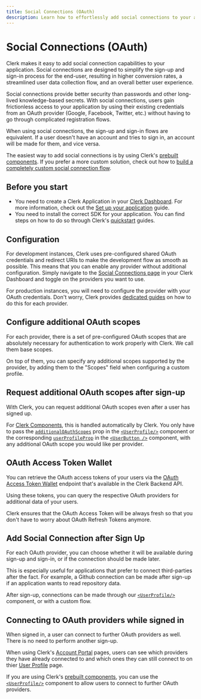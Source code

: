 ```yaml
---
title: Social Connections (OAuth)
description: Learn how to effortlessly add social connections to your application using popular OAuth providers like Google, Facebook, Github and more.
---
```


# Social Connections (OAuth)

Clerk makes it easy to add social connection capabilities to your application. Social connections are designed to simplify the sign-up and sign-in process for the end-user, resulting in higher conversion rates, a streamlined user data collection flow, and an overall better user experience.

<Images
  width={1879}
  height={1373}
  src="/docs/images/setup-clerk/create-sign-in-comp.png"
  alt="An interactive builder for customizing your <SignIn /> component, which includes choosing identifiers and social login options."
/>

Social connections provide better security than passwords and other long-lived knowledge-based secrets. With social connections, users gain frictionless access to your application by using their existing credentials from an OAuth provider (Google, Facebook, Twitter, etc.) without having to go through complicated registration flows.

<Callout type="info">
  When using social connections, the sign-up and sign-in flows are equivalent. If a user doesn't have an account and tries to sign in, an account will be made for them, and vice versa.
</Callout>

The easiest way to add social connections is by using Clerk's [prebuilt components](/docs/components/overview). If you prefer a more custom solution, check out how to [build a completely custom social connection flow](/docs/custom-flows/oauth-connections).

## Before you start

- You need to create a Clerk Application in your [Clerk Dashboard](https://dashboard.clerk.com/). For more information, check out the [Set up your application](/docs/quickstarts/setup-clerk) guide.
- You need to install the correct SDK for your application. You can find steps on how to do so through Clerk's [quickstart](/docs/quickstarts/overview) guides.

## Configuration

For development instances, Clerk uses pre-configured shared OAuth credentials and redirect URIs to make the development flow as smooth as possible. This means that you can enable any provider without additional configuration. Simply navigate to the [Social Connections page](https://dashboard.clerk.dev/last-active?path=user-authentication/social-connections) in your Clerk Dashboard and toggle on the providers you want to use.

<Images
  width={3024}
  height={1654}
  src="/docs/images/authentication/social-connections.webp"
  alt="The Social Connections page in the Clerk Dashboard, which includes a list of social connection providers and a toggle to enable them."
/>

For production instances, you will need to configure the provider with your OAuth credentials. Don't worry, Clerk provides [dedicated guides](/docs/authentication/social-connections/overview) on how to do this for each provider.

## Configure additional OAuth scopes

For each provider, there is a set of pre-configured OAuth scopes that are absolutely necessary for authentication to work properly with Clerk. We call them base scopes.

On top of them, you can specify any additional scopes supported by the provider, by adding them to the "Scopes" field when configuring a custom profile.

<Images
  width={3024}
  height={1654}
  src="/docs/images/authentication/social-connections/scopes.webp"
  alt="The 'Scopes' section of a social connections' settings modal."
/>

## Request additional OAuth scopes after sign-up

With Clerk, you can request additional OAuth scopes even after a user has signed up.

For [Clerk Components](/docs/components/overview), this is handled automatically by Clerk. You only have to pass the [`additionalOAuthScopes`](/docs/components/user/user-profile) prop in the [`<UserProfile/>`](/docs/components/user/user-profile) component or the corresponding [`userProfileProp`](/docs/components/user/user-button) in the [`<UserButton />`](/docs/components/user/user-button) component, with any additional OAuth scope you would like per provider.

## OAuth Access Token Wallet

You can retrieve the OAuth access tokens of your users via the [OAuth Access Token Wallet](https://clerk.com/docs/reference/backend-api/tag/Users#operation/GetOAuthAccessToken) endpoint that's available in the Clerk Backend API.

Using these tokens, you can query the respective OAuth providers for additional data of your users.

<Callout type="info">
  Clerk ensures that the OAuth Access Token will be always fresh so that you don't have to worry about OAuth Refresh Tokens anymore.
</Callout>

## Add Social Connection after Sign Up

For each OAuth provider, you can choose whether it will be available during sign-up and sign-in, or if the connection should be made later.

This is especially useful for applications that prefer to connect third-parties after the fact. For example, a Github connection can be made after sign-up if an application wants to read repository data.

After sign-up, connections can be made through our [`<UserProfile/>`](/docs/components/user/user-profile) component, or with a custom flow.

<Images
  width={3024}
  height={1654}
  src="/docs/images/authentication/after-sign-up.webp"
  alt="The 'Google' social connection settings modal with a red box surrounding the 'Enable for sign-up and sign-in' section."
/>

## Connecting to OAuth providers while signed in

When signed in, a user can connect to further OAuth providers as well. There is no need to perform another sign-up.

When using Clerk's [Account Portal](/docs/account-portal/overview) pages, users can see which providers they have already connected to and which ones they can still connect to on thier [User Profile](/docs/account-portal/user-profile-org-profile#user-profile) page.

<Images
  width={3024}
  height={1654}
  src="/docs/images/authentication/connect-account.webp"
  alt="The User Profile page in the Account Portal. There is a red arrow pointing to the 'Connect account' button in the 'Connected accounts' section."
/>

If you are using Clerk's [prebuilt components](/docs/components/overview), you can use the [`<UserProfile/>`](/docs/components/user/user-profile) component to allow users to connect to further OAuth providers.